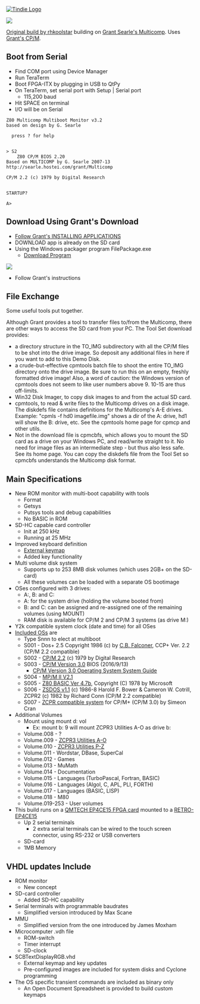 <a href="https://www.tindie.com/products/land_boards/retrocomputer-fpga-card-pcb-only/" >
<img src="http://land-boards.com/tindie/tindie-larges-v2.png" alt="Tindie Logo">
</img></a> 

<img src="http://land-boards.com/blwiki/images/1/11/FPGA-ITX_P18621_720px.jpg"></img>

[https://www.retrobrewcomputers.org/doku.php?id=builderpages:rhkoolstar:mc-2g-1024 Original build by rhkoolstar] building on  [http://searle.x10host.com/Multicomp/index.html Grant Searle's Multicomp]. Uses [http://searle.x10host.com/Multicomp/cpm/fpgaCPM.html Grant's CP/M].

== Boot from Serial ==

* Find COM port using Device Manager
* Run TeraTerm
* Boot FPGA-ITX by plugging in USB to QtPy
* On TeraTerm, set serial port with Setup | Serial port
** 115,200 baud
* Hit SPACE on terminal
* I/O will be on Serial
<pre>
Z80 Multicomp Multiboot Monitor v3.2
based on design by G. Searle

  press ? for help


> S2
    Z80 CP/M BIOS 2.20
Based on MULTICOMP by G. Searle 2007-13
http://searle.hostei.com/grant/Multicomp

CP/M 2.2 (c) 1979 by Digital Research


STARTUP?

A>
</pre>

== Download Using Grant's Download ==

* [http://searle.x10host.com/Multicomp/cpm/fpgaCPM.html#InstallingApplications Follow Grant's INSTALLING APPLICATIONS]
* DOWNLOAD app is already on the SD card
* Using the Windows packager program FilePackage.exe
** [https://github.com/douggilliland/Retro-Computers/tree/master/Z80/Software/Tools/DownloadFromWindows Download Program]
<img src="https://raw.githubusercontent.com/douggilliland/Retro-Computers/master/Z80/Software/Tools/DownloadFromWindows/FilePackage.jpg"></img>
* Follow Grant's instructions

== File Exchange ==

Some useful tools put together.

Although Grant provides a tool to transfer files to/from the Multicomp, there are other ways to access the SD card from your PC. The Tool Set download provides:

* a directory structure in the TO_IMG subdirectory with all the CP/M files to be shot into the drive image. So deposit any additional files in here if you want to add to this Demo Disk.
* a crude-but-effective cpmtools batch file to shoot the entire TO_IMG directory onto the drive image. Be sure to run this on an empty, freshly formatted drive image! Also, a word of caution: the Windows version of cpmtools does not seem to like user numbers above 9. 10-15 are thus off-limits.
* Win32 Disk Imager, to copy disk images to and from the actual SD card.
* cpmtools, to read & write files to the Multicomp drives on a disk image. The diskdefs file contains definitions for the Multicomp's A-E drives. Example: "cpmls -f hd0 imagefile.img" shows a dir of the A: drive, hd1 will show the B: drive, etc. See the cpmtools home page for cpmcp and other utils.
* Not in the download file is cpmcbfs, which allows you to mount the SD card as a drive on your Windows PC, and read/write straight to it. No need for image files as an intermediate step - but thus also less safe. See its home page. You can copy the diskdefs file from the Tool Set so cpmcbfs understands the Multicomp disk format.

== Main Specifications ==

* New ROM monitor with multi-boot capability with tools
** Format
** Getsys
** Putsys tools and debug capabilities
** No BASIC in ROM
* SD-HC capable card controller
** Init at 250 kHz
** Running at 25 MHz
* Improved keyboard definition
** [https://github.com/douggilliland/MultiComp/tree/master/MultiComp_On_RETRO-EP4CE15/Multicomp-MPM/Components/TERMINAL External keymap]
** Added key functionality
* Multi volume disk system
** Supports up to 253 8MB disk volumes (which uses 2GB+ on the SD-card)
** All these volumes can be loaded with a separate OS bootimage
* OSes configured with 3 drives: 
** A:, B: and C:
** A: for the system drive (holding the volume booted from)
** B: and C: can be assigned and re-assigned one of the remaining volumes (using MOUNT)
** RAM disk is available for CP/M 2 and CP/M 3 systems (as drive M:)
* Y2k compatible system clock (date and time) for all OSes
* [https://retrobrewcomputers.org/lib/exe/fetch.php?media=builderpages:rhkoolstar:mc-2g-1024.zip Included OSs] are
** Type Snnn to elect at multiboot
** S001 - Dos+ 2.5  Copyright 1986 (c) by [http://cpmarchives.classiccmp.org/cpm/mirrors/cbfalconer.home.att.net/download/index.htm C.B. Falconer], CCP+ Ver. 2.2 (CP/M 2.2 compatible)
** S002 - [https://github.com/douggilliland/Retro-Computers/blob/master/Z80/Software/Manuals/CPM%202.2%20manual.pdf CP/M 2.2] (c) 1979 by Digital Research
** S003 - [http://www.cpm.z80.de/manuals/cpm3-usr.pdf CP/M Version 3.0] BIOS (2016/9/13)
*** [http://www.cpm.z80.de/manuals/cpm3-sys.pdf CP/M Version 3.0 Operating System System Guide]
** S004 - [https://github.com/douggilliland/Retro-Computers/blob/master/Z80/Software/Manuals/MPM_II_2.1_Release_Notes_1982.pdf MP/M II V2.1]
** S005 - [http://searle.wales/z80/SimpleZ80.html Z80 BASIC Ver 4.7b], Copyright (C) 1978 by Microsoft
** S006 - [https://github.com/douggilliland/Retro-Computers/blob/master/Z80/Software/Manuals/zsdos.pdf ZSDOS v1.1] (c) 1986-8 Harold F. Bower & Cameron W. Cotrill, ZCPR2 (c) 1982 by Richard Conn (CP/M 2.2 compatible) 
** S007 - [https://github.com/douggilliland/Retro-Computers/blob/master/Z80/Software/Manuals/zcpr3_the_manual.pdf ZCPR compatible system] for CP/M+ (CP/M 3.0) by Simeon Cran
* Additional Volumes
** Mount using mount d: vol
*** Ex: mount b: 9 will mount ZCPR3 Utilities A-O as drive b:
** Volume.008 - ?
** Volume.009 - [https://github.com/douggilliland/MultiComp/blob/master/MultiComp_On_RETRO-EP4CE15/Multicomp-MPM/ZCPR3_Utilities_A_O.txt ZCPR3 Utilities A-O]
** Volume.010 - [https://github.com/douggilliland/MultiComp/blob/master/MultiComp_On_RETRO-EP4CE15/Multicomp-MPM/ZCPR3_Utilities_P_Z.txt ZCPR3 Utilities P-Z]
** Volume.011 - Wordstar, DBase, SuperCal
** Volume.012 - Games
** Volume.013 - MuMath
** Volume.014 - Documentation
** Volume.015 - Languages (TurboPascal, Fortran, BASIC)
** Volume.016 - Languages (Algol, C, APL, PLI, FORTH)
** Volume.017 - Languages (BASIC, LISP)
** Volume.018 - M80
** Volume.019-253 - User volumes
* This build runs on a [https://www.aliexpress.com/item/32949281189.html?spm=a2g0o.productlist.0.0.23c6239dgIvRTF&algo_pvid=18ecb5a7-9379-4a8d-9987-d234c882a467&algo_expid=18ecb5a7-9379-4a8d-9987-d234c882a467-2&btsid=0b0a555c16163265169281511efa18&ws_ab_test=searchweb0_0,searchweb201602_,searchweb201603_ QMTECH EP4CE15 FPGA card] mounted to a [http://land-boards.com/blwiki/index.php?title=RETRO-EP4CE15 RETRO-EP4CE15]
** Up 2 serial terminals
*** 2 extra serial terminals can be wired to the touch screen connector, using RS-232 or USB converters
** SD-card
** 1MB Memory

== VHDL updates Include ==

* ROM monitor
** New concept
* SD-card controller
** Added SD-HC capability
* Serial terminals with programmable baudrates 
** Simplified version introduced by Max Scane
* MMU
** Simplified version from the one introduced by James Moxham
* Microcomputer .vdh file
** ROM-switch
** Timer interrupt
** SD-clock
* SCBTextDisplayRGB.vhd
** External keymap and key updates
** Pre-configured images are included for system disks and Cyclone programming
* The OS specific transient commands are included as binary only
** An Open Document Spreadsheet is provided to build custom keymaps

